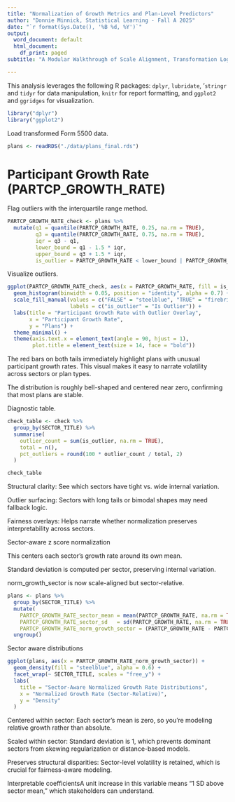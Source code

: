 ```yaml
---
title: "Normalization of Growth Metrics and Plan-Level Predictors"
author: "Donnie Minnick, Statistical Learning - Fall A 2025"
date: "`r format(Sys.Date(), '%B %d, %Y')`"
output:
  word_document: default
  html_document:
    df_print: paged
subtitle: "A Modular Walkthrough of Scale Alignment, Transformation Logic, and Modeling Readiness"

---
```




This analysis leverages the following R packages: `dplyr`, `lubridate`, '`stringr` and `tidyr` for data manipulation, `knitr` for report formatting, and `ggplot2` and `ggridges` for visualization.

```r
library("dplyr")
library("ggplot2")
```

Load transformed Form 5500 data.

```r
plans <- readRDS("./data/plans_final.rds")
```

# Participant Growth Rate (PARTCP_GROWTH_RATE)

Flag outliers with the interquartile range method.

```r
PARTCP_GROWTH_RATE_check <- plans %>%
  mutate(q1 = quantile(PARTCP_GROWTH_RATE, 0.25, na.rm = TRUE),
         q3 = quantile(PARTCP_GROWTH_RATE, 0.75, na.rm = TRUE),
         iqr = q3 - q1,
         lower_bound = q1 - 1.5 * iqr,
         upper_bound = q3 + 1.5 * iqr,
         is_outlier = PARTCP_GROWTH_RATE < lower_bound | PARTCP_GROWTH_RATE > upper_bound)
```

Visualize outliers.

```r
ggplot(PARTCP_GROWTH_RATE_check, aes(x = PARTCP_GROWTH_RATE, fill = is_outlier)) +
  geom_histogram(binwidth = 0.05, position = "identity", alpha = 0.7) +
  scale_fill_manual(values = c("FALSE" = "steelblue", "TRUE" = "firebrick"),
                    labels = c("is_outlier" = "Is Outlier")) +
  labs(title = "Participant Growth Rate with Outlier Overlay",
       x = "Participant Growth Rate",
       y = "Plans") +
  theme_minimal() +
  theme(axis.text.x = element_text(angle = 90, hjust = 1),
        plot.title = element_text(size = 14, face = "bold")) 
```

The red bars on both tails immediately highlight plans with unusual participant growth rates. This visual makes it easy to narrate volatility across sectors or plan types.

The distribution is roughly bell-shaped and centered near zero, confirming that most plans are stable.



Diagnostic table.

```r
check_table <- check %>%
  group_by(SECTOR_TITLE) %>%
  summarise(
    outlier_count = sum(is_outlier, na.rm = TRUE),
    total = n(),
    pct_outliers = round(100 * outlier_count / total, 2)
  )

check_table
```

Structural clarity: See which sectors have tight vs. wide internal variation.

Outlier surfacing: Sectors with long tails or bimodal shapes may need fallback logic.

Fairness overlays: Helps narrate whether normalization preserves interpretability across sectors.

Sector-aware z score normalization

This centers each sector’s growth rate around its own mean.

Standard deviation is computed per sector, preserving internal variation.

norm_growth_sector is now scale-aligned but sector-relative.

```r
plans <- plans %>%
  group_by(SECTOR_TITLE) %>%
  mutate(
    PARTCP_GROWTH_RATE_sector_mean = mean(PARTCP_GROWTH_RATE, na.rm = TRUE),
    PARTCP_GROWTH_RATE_sector_sd   = sd(PARTCP_GROWTH_RATE, na.rm = TRUE),
    PARTCP_GROWTH_RATE_norm_growth_sector = (PARTCP_GROWTH_RATE - PARTCP_GROWTH_RATE_sector_mean) / PARTCP_GROWTH_RATE_sector_sd) %>%
  ungroup()
```

Sector aware distributions

```r
ggplot(plans, aes(x = PARTCP_GROWTH_RATE_norm_growth_sector)) +
  geom_density(fill = "steelblue", alpha = 0.6) +
  facet_wrap(~ SECTOR_TITLE, scales = "free_y") +
  labs(
    title = "Sector-Aware Normalized Growth Rate Distributions",
    x = "Normalized Growth Rate (Sector-Relative)",
    y = "Density"
  )


```

Centered within sector: Each sector’s mean is zero, so you're modeling relative growth rather than absolute.

Scaled within sector: Standard deviation is 1, which prevents dominant sectors from skewing regularization or distance-based models.

Preserves structural disparities: Sector-level volatility is retained, which is crucial for fairness-aware modeling.

Interpretable coefficientsA unit increase in this variable means “1 SD above sector mean,” which stakeholders can understand.
